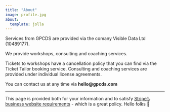 ```yaml
---
title: "About"
image: profile.jpg
about:
  template: jolla
---
```


Services from GPCDS are provided via the comany Visible Data Ltd (10489177).

We provide workshops, consulting and coaching services.

Tickets to workshops have a cancellation policy that you can find via the Ticket Tailor booking service. Consulting and coaching services are provided under individual license agreements.

You can contact us at any time via **hello@gpcds.com**

<hr/>

This page is provided both for your information and to satisfy [Stripe's business website requirements](https://support.stripe.com/questions/business-website-for-account-activation-faq) - which is a great policy. Hello folks 👋